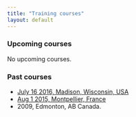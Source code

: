 ```yaml
---
title: "Training courses"
layout: default
---
```


### Upcoming courses

No upcoming courses.

### Past courses

* [July 16 2016, Madison, Wisconsin, USA](./2016/madison/)
* [Aug 1 2015, Montpellier, France](./2015/montpellier/)
* 2009, Edmonton, AB Canada.
